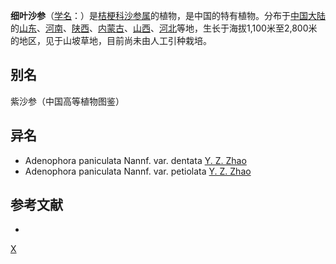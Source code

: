 {{Speciesbox 
| genus = Adenophora
| species = paniculata
| authority = Nannf.
}}

'''细叶沙参'''（[[学名|学名]]：{{lang|la|''Adenophora paniculata''}}）是[[桔梗科|桔梗科]][[沙参属|沙参属]]的植物，是中国的特有植物。分布于[[中国大陆|中国大陆]]的[[山东|山东]]、[[河南|河南]]、[[陕西|陕西]]、[[内蒙古|内蒙古]]、[[山西|山西]]、[[河北|河北]]等地，生长于海拔1,100米至2,800米的地区，见于山坡草地，目前尚未由人工引种栽培。

== 别名 ==
紫沙参（中国高等植物图鉴）

== 异名 ==
* Adenophora paniculata Nannf. var. dentata [[赵一之|Y. Z. Zhao]]
* Adenophora paniculata Nannf. var. petiolata [[赵一之|Y. Z. Zhao]]

== 参考文献 ==
<div class="references-small">
* {{cite web| url =http://www.bioinfo.cn/db05/KmzwSpecies.php?action=view&id=2697| title =细叶沙参| work =《中国高等植物数据库全库》| publisher =中国科学院微生物研究所| author =昆明植物研究所| accessdate =2009-02-23| deadurl =yes| archiveurl =https://web.archive.org/web/20160305025135/http://www.bioinfo.cn/db05/KmzwSpecies.php?action=view&id=2697| archivedate =2016-03-05}}
</div>
{{Taxonbar|from=Q15226166}}

[[Category:沙参属|X]]


{{植物小作品}}